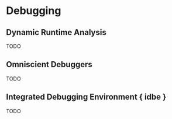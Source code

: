 
# Debugging

## Dynamic Runtime Analysis

TODO


## Omniscient Debuggers

TODO

## Integrated Debugging Environment { idbe }

TODO
